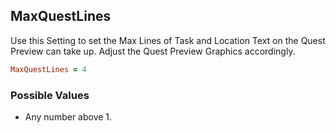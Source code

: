 ## MaxQuestLines

Use this Setting to set the Max Lines of Task and Location Text on the Quest Preview can take up. Adjust the Quest Preview Graphics accordingly.

```ruby
MaxQuestLines = 4
```

### Possible Values

- Any number above 1.